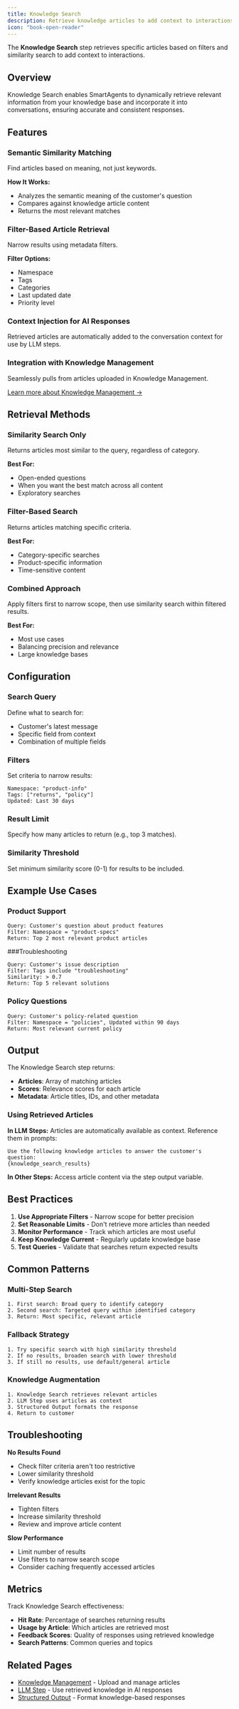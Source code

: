 ```yaml
---
title: Knowledge Search
description: Retrieve knowledge articles to add context to interactions
icon: "book-open-reader"
---
```


The **Knowledge Search** step retrieves specific articles based on filters and similarity search to add context to interactions.

## Overview

Knowledge Search enables SmartAgents to dynamically retrieve relevant information from your knowledge base and incorporate it into conversations, ensuring accurate and consistent responses.

## Features

### Semantic Similarity Matching
Find articles based on meaning, not just keywords.

**How It Works:**
- Analyzes the semantic meaning of the customer's question
- Compares against knowledge article content
- Returns the most relevant matches

### Filter-Based Article Retrieval
Narrow results using metadata filters.

**Filter Options:**
- Namespace
- Tags
- Categories
- Last updated date
- Priority level

### Context Injection for AI Responses
Retrieved articles are automatically added to the conversation context for use by LLM steps.

### Integration with Knowledge Management
Seamlessly pulls from articles uploaded in Knowledge Management.

[Learn more about Knowledge Management →](/platform/knowledgeManagement)

## Retrieval Methods

### Similarity Search Only
Returns articles most similar to the query, regardless of category.

**Best For:**
- Open-ended questions
- When you want the best match across all content
- Exploratory searches

### Filter-Based Search
Returns articles matching specific criteria.

**Best For:**
- Category-specific searches
- Product-specific information
- Time-sensitive content

### Combined Approach
Apply filters first to narrow scope, then use similarity search within filtered results.

**Best For:**
- Most use cases
- Balancing precision and relevance
- Large knowledge bases

## Configuration

### Search Query
Define what to search for:
- Customer's latest message
- Specific field from context
- Combination of multiple fields

### Filters
Set criteria to narrow results:
```
Namespace: "product-info"
Tags: ["returns", "policy"]
Updated: Last 30 days
```

### Result Limit
Specify how many articles to return (e.g., top 3 matches).

### Similarity Threshold
Set minimum similarity score (0-1) for results to be included.

## Example Use Cases

### Product Support
```
Query: Customer's question about product features
Filter: Namespace = "product-specs"
Return: Top 2 most relevant product articles
```

###Troubleshooting
```
Query: Customer's issue description
Filter: Tags include "troubleshooting"
Similarity: > 0.7
Return: Top 5 relevant solutions
```

### Policy Questions
```
Query: Customer's policy-related question
Filter: Namespace = "policies", Updated within 90 days
Return: Most relevant current policy
```

## Output

The Knowledge Search step returns:
- **Articles**: Array of matching articles
- **Scores**: Relevance scores for each article
- **Metadata**: Article titles, IDs, and other metadata

### Using Retrieved Articles

**In LLM Steps:**
Articles are automatically available as context. Reference them in prompts:
```
Use the following knowledge articles to answer the customer's question:
{knowledge_search_results}
```

**In Other Steps:**
Access article content via the step output variable.

## Best Practices

1. **Use Appropriate Filters** - Narrow scope for better precision
2. **Set Reasonable Limits** - Don't retrieve more articles than needed
3. **Monitor Performance** - Track which articles are most useful
4. **Keep Knowledge Current** - Regularly update knowledge base
5. **Test Queries** - Validate that searches return expected results

## Common Patterns

### Multi-Step Search
```
1. First search: Broad query to identify category
2. Second search: Targeted query within identified category
3. Return: Most specific, relevant article
```

### Fallback Strategy
```
1. Try specific search with high similarity threshold
2. If no results, broaden search with lower threshold
3. If still no results, use default/general article
```

### Knowledge Augmentation
```
1. Knowledge Search retrieves relevant articles
2. LLM Step uses articles as context
3. Structured Output formats the response
4. Return to customer
```

## Troubleshooting

**No Results Found**
- Check filter criteria aren't too restrictive
- Lower similarity threshold
- Verify knowledge articles exist for the topic

**Irrelevant Results**
- Tighten filters
- Increase similarity threshold
- Review and improve article content

**Slow Performance**
- Limit number of results
- Use filters to narrow search scope
- Consider caching frequently accessed articles

## Metrics

Track Knowledge Search effectiveness:
- **Hit Rate**: Percentage of searches returning results
- **Usage by Article**: Which articles are retrieved most
- **Feedback Scores**: Quality of responses using retrieved knowledge
- **Search Patterns**: Common queries and topics

## Related Pages

- [Knowledge Management](/platform/knowledgeManagement) - Upload and manage articles
- [LLM Step](/platform/steps/llm-step) - Use retrieved knowledge in AI responses
- [Structured Output](/platform/steps/structured-output) - Format knowledge-based responses